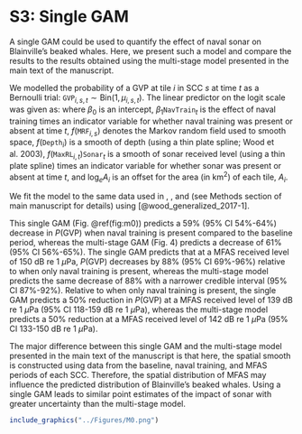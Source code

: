 # S3: Single GAM {.unlisted .unnumbered}

A single GAM could be used to quantify the effect of naval sonar on Blainville's beaked whales. Here, we present such a model and compare the results to the results obtained using the multi-stage model presented in the main text of the manuscript.  

We modelled the probability of a GVP at tile $i$ in SCC $s$ at time $t$ as a Bernoulli trial: $\texttt{GVP}_{i,s,t} \sim \text{Bin}(1, \mu_{i,s,t})$. The linear predictor on the logit scale was given as:
\begin{equation*}
    \text{logit}\left(\mu_{i,s,t}\right) = \beta_{0} + \beta_{1}\texttt{NavTrain}_{t} +  f(\texttt{MRF}_{i,s}) + f(\texttt{Depth}_i) + f(\texttt{MaxRL}_i,t)\texttt{Sonar}_{t} + \log_e A_i)
\end{equation*}
where $\beta_{0}$ is an intercept, $\beta_{1}\texttt{NavTrain}_{t}$ is the effect of naval training times an indicator variable for whether naval training was present or absent at time $t$,  $f(\texttt{MRF}_{i,s})$ denotes the Markov random field used to smooth space, $f(\texttt{Depth}_i)$ is a smooth of depth (using a thin plate spline; Wood et al. 2003), $f(\texttt{MaxRL}_{i,t})\texttt{Sonar}_{t}$ is a smooth of sonar received level (using a thin plate spline) times an indicator variable for whether sonar was present or absent at time $t$, and $\log_e A_i$ is an offset for the area (in $\text{km}^2$) of each tile, $A_i$.  

We fit the model to the same data used in \texttt{M1}, \texttt{M2}, and \texttt{M3} (see Methods section of main manuscript for details) using \texttt{mgcv} [@wood_generalized_2017-1].  

This single GAM (Fig. \@ref(fig:m0)) predicts a 59\% (95\% CI 54\%-64\%) decrease in $P(\text{GVP})$ when naval training is present compared to the baseline period, whereas the multi-stage GAM (Fig. 4) predicts a decrease of 61\% (95\% CI 56\%-65\%). The single GAM predicts that at a MFAS received level of 150 dB re 1 $\mu$Pa, $P(\text{GVP})$ decreases by 88\% (95\% CI 69\%-96\%) relative to when only naval training is present, whereas the multi-stage model predicts the same decrease of 88\% with a narrower credible interval (95\% CI 87\%-92\%). Relative to when only naval training is present, the single GAM predicts a 50\% reduction in $P(\text{GVP})$ at a MFAS received level of 139 dB re 1 $\mu$Pa (95\% CI 118-159 dB re 1 $\mu$Pa), whereas the multi-stage model predicts a 50\% reduction at a MFAS received level of 142 dB re 1 $\mu$Pa (95\% CI 133-150 dB re 1 $\mu$Pa).

The major difference between this single GAM and the multi-stage model presented in the main text of the manuscript is that here, the spatial smooth is constructed using data from the baseline, naval training, and MFAS periods of each SCC.  Therefore, the spatial distribution of MFAS may influence the predicted distribution of Blainville's beaked whales. Using a single GAM leads to similar point estimates of the impact of sonar with greater uncertainty than the multi-stage model. 

```r
include_graphics("../Figures/M0.png")
```
